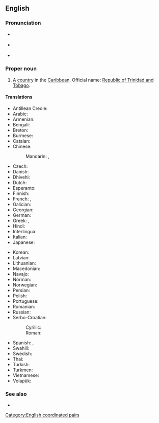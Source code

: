 ==English==
{{wikipedia}}

===Pronunciation===
* {{a|UK}} {{IPA|/ˌtɹɪn.ɪ.dæd ænd təʊˈbeɪ.ɡəʊ/|/ˌtɹɪn.ə.dæd ænd təˈbeɪ.ɡəʊ/|lang=en}}
* {{a|US}} {{IPA|/ˌtɹɪn.ɪ.dæd ænd toʊˈbeɪ.ɡoʊ/|/ˌtɹɪn.ə.dæd ænd təˈbeɪ.ɡoʊ/|lang=en}}
* {{audio|en-us-Trinidad and Tobago.ogg|Audio (US)|lang=en}}

===Proper noun===
{{en-proper noun}}

# {{senseid|en|Q754}}A [[country]] in the [[Caribbean]]. Official name: [[Republic of Trinidad and Tobago]].

====Translations====
{{trans-top|id=Q754|country}}
* Antillean Creole: {{t|gcf|Trinidad ek Tobago}}
* Arabic: {{t|ar|تْرِينِيدَاد وَتُوبَاغُو|tr=trinidād wa-tubāḡū}}
* Armenian: {{t|hy|Տրինիդադ և Տոբագո|sc=Armn}}
* Bengali: {{t|bn|ত্রিনিদাদ ও টোবাগো|sc=Beng}}
* Breton: {{t|br|Trinidad ha Tobago}}
* Burmese: {{t|my|ထရီနီဒတ်နှင့် တိုဘက်ဂို}}
* Catalan: {{t+|ca|Trinitat i Tobago|f}}
* Chinese:
*: Mandarin: {{t+|cmn|特立尼達和多巴哥|sc=Hani}}, {{t+|cmn|特立尼达和多巴哥|tr=Tèlìnídá hé Duōbāgē|sc=Hani}}
* Czech: {{t+|cs|Trinidad a Tobago}}
* Danish: {{t|da|Trinidad og Tobago}}
* Dhivehi: {{t|dv|ޓުރިނިޑާޑް ޓޮބޭގޯ|sc=Thaa}}
* Dutch: {{t+|nl|Trinidad en Tobago}}
* Esperanto: {{t+|eo|Trinidado kaj Tobago}}
* Finnish: {{t+|fi|Trinidad ja Tobago}}
* French: {{t+|fr|Trinité-et-Tobago}}, {{t|fr|Trinidad-et-Tobago}}
* Galician: {{t|gl|Trinidade e Tobago}}
* Georgian: {{t|ka|ტრინიდადი და ტობაგო|sc=Geor}}
* German: {{t+|de|Trinidad und Tobago}}
* Greek: {{t|el|Τρινιδάδ και Τομπάγκο|n|sc=Grek}}, {{t+|el|Τρινιντάντ και Τομπάγκο|n|sc=Grek}}
* Hindi: {{t+|hi|त्रिनिदाद और टोबैगो|sc=Deva}}
* Interlingua: {{t|ia|Trinidad e Tobago}}
* Italian: {{t|it|Trinidad e Tobago|m}}
* Japanese: {{t|ja|トリニダード・トバゴ|tr=Torinidādo-Tobago}}
{{trans-mid}}
* Korean: {{t|ko|^트리니다드 ^토바고}}
* Latvian: {{t|lv|Trinidāda un Tobāgo}}
* Lithuanian: {{t+|lt|Trinidadas ir Tobagas}}
* Macedonian: {{t|mk|Три́нидад и Тоба́го|m|sc=Cyrl}}
* Navajo: {{t|nv|Trinidad dóó Tobago}}
* Norman: {{t|nrf|Trinidad et Tobago}}
* Norwegian: {{t|no|Trinidad og Tobago}}
* Persian: {{t|fa|ترینیداد و توباگو|tr=trinidad ve tobago|sc=fa-Arab}}
* Polish: {{t+|pl|Trynidad i Tobago}}
* Portuguese: {{t+|pt|Trindade e Tobago}}
* Romanian: {{t|ro|Trinidad și Tobago}}
* Russian: {{t|ru|Тринида́д и Тоба́го|f|n}}
* Serbo-Croatian:
*: Cyrillic: {{t|sh|Тринидад и Тобаго|sc=Cyrl}}
*: Roman: {{t|sh|Trinidad i Tobago}}
* Spanish: {{t+|es|Trinidad y Tobago}}, {{t+|es|Trinidad y Tabago}}
* Swahili: {{t|sw|Trinidadi na Tobago}}
* Swedish: {{t+|sv|Trinidad och Tobago}}
* Thai: {{t+|th|ตรินิแดดและโตเบโก}}
* Turkish: {{t+|tr|Trinidad ve Tobago}}
* Turkmen: {{t|tk|Trinidad we Tobago}}
* Vietnamese: {{t|vi|Tri-ni-đát và Tô-ba-gô}}
* Volapük: {{t|vo|Trinidadeän e Tobageäns}}
{{trans-bottom}}

===See also===
* {{list:countries of South America/en}}

[[Category:English coordinated pairs]]